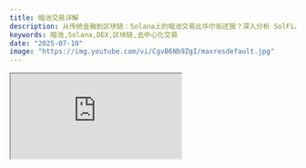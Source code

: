 ```yaml
---
title: 暗池交易详解
description: 从传统金融到区块链：Solana上的暗池交易比华尔街还狠？深入分析 SolFi、ZeroFi 等神秘 DEX
keywords: 暗池,Solana,DEX,区块链,去中心化交易
date: "2025-07-10"
image: "https://img.youtube.com/vi/CgvB6Nb9ZgI/maxresdefault.jpg"
---
```


<div style={{ position: 'relative', paddingBottom: '56.25%', height: 0, overflow: 'hidden' }}>
  <iframe 
    src="https://www.youtube.com/embed/CgvB6Nb9ZgI?si=-ATbsAfT8M3HTX95" 
    title="暗池交易：从传统金融到Solana区块链暗池DEX详解 小鱼币币机 fishbbg" 
    style={{ 
      position: 'absolute', 
      top: 0, 
      left: 0, 
      width: '100%', 
      height: '100%',
      border: 'none',
      borderRadius: '8px'
    }}
    allow="accelerometer; autoplay; clipboard-write; encrypted-media; gyroscope; picture-in-picture; web-share" 
    referrerPolicy="strict-origin-when-cross-origin" 
    allowFullScreen
  />
</div>

## 本期视频内容

本期视频，小鱼将带你从传统金融的暗池历史讲起，一路讲到 Solana 链上最神秘的 DEX —— SolFi、ZeroFi、Obric V2。
  
它们没有官网、没有社区，却每天处理上亿美元的交易量。  
它们如何实现高效撮合？它们比华尔街玩得都厉害？  
链上暗池如何影响交易者的公平性和隐私性？  
Solana 的这几家暗池 DEX，究竟是效率奇迹，还是去中心化的新风险？

📌 本期内容涵盖：  
  - 暗池的起源与传统金融发展
  - Solana 上暗池 DEX 的运作方式
  - SolFi 等平台如何设计机制获得优势
  - 暗池交易的优势与潜在问题
